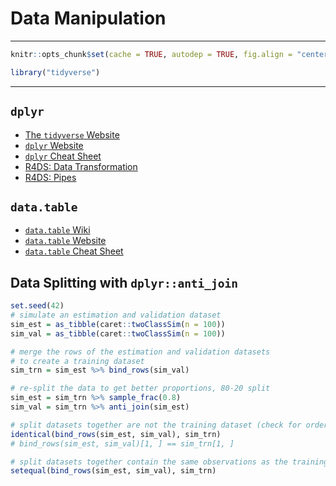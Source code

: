 # Data Manipulation

***

```r
knitr::opts_chunk$set(cache = TRUE, autodep = TRUE, fig.align = "center")
```

```r
library("tidyverse")
```

***

## `dplyr`

- [The `tidyverse` Website](https://www.tidyverse.org/packages/)
- [`dplyr` Website](https://dplyr.tidyverse.org/)
- [`dplyr` Cheat Sheet](https://github.com/rstudio/cheatsheets/blob/master/data-transformation.pdf)
- [R4DS: Data Transformation](https://r4ds.had.co.nz/transform.html)
- [R4DS: Pipes](https://r4ds.had.co.nz/pipes.html)

## `data.table`

- [`data.table` Wiki](https://github.com/Rdatatable/data.table/wiki)
- [`data.table` Website](https://rdatatable.gitlab.io/data.table/)
- [`data.table` Cheat Sheet](https://raw.githubusercontent.com/rstudio/cheatsheets/master/datatable.pdf)

## Data Splitting with `dplyr::anti_join`

```r
set.seed(42)
# simulate an estimation and validation dataset
sim_est = as_tibble(caret::twoClassSim(n = 100))
sim_val = as_tibble(caret::twoClassSim(n = 100))
```

```r
# merge the rows of the estimation and validation datasets 
# to create a training dataset
sim_trn = sim_est %>% bind_rows(sim_val)
```

```r
# re-split the data to get better proportions, 80-20 split
sim_est = sim_trn %>% sample_frac(0.8)
sim_val = sim_trn %>% anti_join(sim_est)
```

```r
# split datasets together are not the training dataset (check for order)
identical(bind_rows(sim_est, sim_val), sim_trn)
# bind_rows(sim_est, sim_val)[1, ] == sim_trn[1, ]
```

```r
# split datasets together contain the same observations as the training dataset
setequal(bind_rows(sim_est, sim_val), sim_trn)
```
